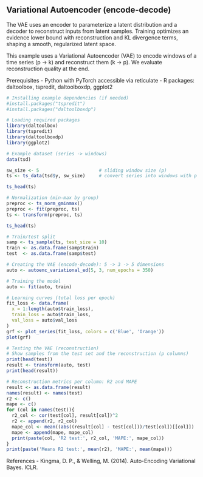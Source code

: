 ## Variational Autoencoder (encode-decode)

The VAE uses an encoder to parameterize a latent distribution and a decoder to reconstruct inputs from latent samples. Training optimizes an evidence lower bound with reconstruction and KL divergence terms, shaping a smooth, regularized latent space.

This example uses a Variational Autoencoder (VAE) to encode windows of a time series (p -> k) and reconstruct them (k -> p). We evaluate reconstruction quality at the end.

Prerequisites
- Python with PyTorch accessible via reticulate
- R packages: daltoolbox, tspredit, daltoolboxdp, ggplot2

```r
# Installing example dependencies (if needed)
#install.packages("tspredit")
#install.packages("daltoolboxdp")
```

```r
# Loading required packages
library(daltoolbox)
library(tspredit)
library(daltoolboxdp)
library(ggplot2)
```

```r
# Example dataset (series -> windows)
data(tsd)

sw_size <- 5                      # sliding window size (p)
ts <- ts_data(tsd$y, sw_size)     # convert series into windows with p columns

ts_head(ts)
```

```r
# Normalization (min-max by group)
preproc <- ts_norm_gminmax()
preproc <- fit(preproc, ts)
ts <- transform(preproc, ts)

ts_head(ts)
```

```r
# Train/test split
samp <- ts_sample(ts, test_size = 10)
train <- as.data.frame(samp$train)
test  <- as.data.frame(samp$test)
```

```r
# Creating the VAE (encode-decode): 5 -> 3 -> 5 dimensions
auto <- autoenc_variational_ed(5, 3, num_epochs = 350)

# Training the model
auto <- fit(auto, train)
```

```r
# Learning curves (total loss per epoch)
fit_loss <- data.frame(
  x = 1:length(auto$train_loss),
  train_loss = auto$train_loss,
  val_loss = auto$val_loss
)
grf <- plot_series(fit_loss, colors = c('Blue', 'Orange'))
plot(grf)
```

```r
# Testing the VAE (reconstruction)
# Show samples from the test set and the reconstruction (p columns)
print(head(test))
result <- transform(auto, test)
print(head(result))
```

```r
# Reconstruction metrics per column: R2 and MAPE
result <- as.data.frame(result)
names(result) <- names(test)
r2 <- c()
mape <- c()
for (col in names(test)){
  r2_col <- cor(test[col], result[col])^2
  r2 <- append(r2, r2_col)
  mape_col <- mean((abs((result[col] - test[col]))/test[col])[[col]])
  mape <- append(mape, mape_col)
  print(paste(col, 'R2 test:', r2_col, 'MAPE:', mape_col))
}
print(paste('Means R2 test:', mean(r2), 'MAPE:', mean(mape)))
```

References
- Kingma, D. P., & Welling, M. (2014). Auto-Encoding Variational Bayes. ICLR.
